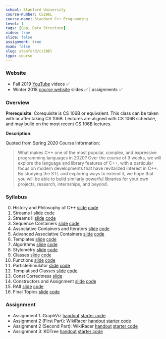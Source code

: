```yaml
---
school: Stanford University
course-number: CS106L
course-name: Standard C++ Programming
level: 1
tags: [Cpp, Data Structure]
video: true
slide: false
assignment: true
exam: false
slug: stanford/cs106l
type: course
---
```



### Website

- Fall 2019 [YouTube](https://www.youtube.com/playlist?list=PLCgD3ws8aVdolCexlz8f3U-RROA0s5jWA) videos ✅
- Winter 2018 [course website](https://web.stanford.edu/class/archive/cs/cs106l/cs106l.1184/index.html) slides ✅ | assignments ✅

### Overview

**Prerequisite**: Corequisite is <Link to="stanford/cs106b">CS 106B</Link> or equivalent. This class can be taken with or after taking CS 106B. Lectures are aligned with CS 106B schedule, and may build on the most recent CS 106B lectures.

**Description**:

Quoted from Spring 2020 Course Information:

> What makes C++ one of the most popular, complex, and expressive programming languages in 2020? Over the course of 9 weeks, we will explore the language and library features of C++, with a particular focus on modern developments that have revitalized interest in C++. By studying the STL and exploring ways to extend it, we hope that you will be able to build similarly powerful libraries for your own projects, research, internships, and beyond.

### Syllabus

0. History and Philosophy of C++ [slide](https://web.stanford.edu/class/archive/cs/cs106l/cs106l.1184/lectures/lecture00/00_Introduction.pdf) [code](https://web.stanford.edu/class/archive/cs/cs106l/cs106l.1184/lectures/lecture00/00_HelloWorld.zip)
1. Streams I [slide](https://web.stanford.edu/class/archive/cs/cs106l/cs106l.1184/lectures/lecture01/01_Streams.pdf) [code](https://web.stanford.edu/class/archive/cs/cs106l/cs106l.1184/lectures/lecture01/01_Streams.zip)
2. Streams II [slide](https://web.stanford.edu/class/archive/cs/cs106l/cs106l.1184/lectures/lecture02/02_Streams_II.pdf) [code](https://web.stanford.edu/class/archive/cs/cs106l/cs106l.1184/lectures/lecture02/02_Streams_II.zip)
3. Sequence Containers [slide](https://web.stanford.edu/class/archive/cs/cs106l/cs106l.1184/lectures/lecture03/03_Sequence_Containers.pdf) [code](https://web.stanford.edu/class/archive/cs/cs106l/cs106l.1184/lectures/lecture03/03_Sequence_Containers.zip)
4. Associative Containers and Iterators [slide](https://web.stanford.edu/class/archive/cs/cs106l/cs106l.1184/lectures/lecture04/04_Associative_Containers.pdf) [code](https://web.stanford.edu/class/archive/cs/cs106l/cs106l.1184/lectures/lecture04/04_Associative_Containers.zip)
5. Advanced Associative Containers [slide](https://web.stanford.edu/class/archive/cs/cs106l/cs106l.1184/lectures/lecture05/05_Adv_Assoc_Containers.pdf) [code](https://web.stanford.edu/class/archive/cs/cs106l/cs106l.1184/lectures/lecture05/05_Adv_Assoc_Containers.zip)
6. Templates [slide](https://web.stanford.edu/class/archive/cs/cs106l/cs106l.1184/lectures/lecture06/06_Templates_and_Iterators.pdf) [code](https://web.stanford.edu/class/archive/cs/cs106l/cs106l.1184/lectures/lecture06/06_Templates_and_Iterators.zip)
7. Algorithms [slide](https://web.stanford.edu/class/archive/cs/cs106l/cs106l.1184/lectures/lecture07/07_Algorithms.pdf) [code](https://web.stanford.edu/class/archive/cs/cs106l/cs106l.1184/lectures/lecture07/07_Algorithms.zip)
8. Stylometry [slide](https://web.stanford.edu/class/archive/cs/cs106l/cs106l.1184/lectures/lecture08/08_Stylometry.pdf) [code](https://web.stanford.edu/class/archive/cs/cs106l/cs106l.1184/lectures/lecture08/08_Stylometry.zip)
9. Classes [slide](https://web.stanford.edu/class/archive/cs/cs106l/cs106l.1184/lectures/lecture09/09_Classes.pdf) [code](https://web.stanford.edu/class/archive/cs/cs106l/cs106l.1184/lectures/lecture09/09_Classes.zip)
10. Functions [slide](https://web.stanford.edu/class/archive/cs/cs106l/cs106l.1184/lectures/lecture10/10_Functions.pdf) [code](https://web.stanford.edu/class/archive/cs/cs106l/cs106l.1184/lectures/lecture10/10_Functions.zip)
11. ParticleSimulator [slide](https://web.stanford.edu/class/archive/cs/cs106l/cs106l.1184/lectures/lecture11/11_ParticleSimulator.pdf) [code](https://web.stanford.edu/class/archive/cs/cs106l/cs106l.1184/lectures/lecture11/11_ParticleSimulator.zip)
12. Templatised Classes [slide](https://web.stanford.edu/class/archive/cs/cs106l/cs106l.1184/lectures/lecture12/12_Templatised_Classes.pdf) [code](https://web.stanford.edu/class/archive/cs/cs106l/cs106l.1184/lectures/lecture12/12_Templatised_Classes.zip)
13. Const Correctness [slide](https://web.stanford.edu/class/archive/cs/cs106l/cs106l.1184/lectures/lecture13/13_Const.pdf)
14. Constructors and Assignment [slide](https://web.stanford.edu/class/archive/cs/cs106l/cs106l.1184/lectures/lecture14/14_Constructors_and_Assignment.pdf) [code](https://web.stanford.edu/class/archive/cs/cs106l/cs106l.1184/lectures/lecture14/14_Constructors_and_Assignment.zip)
15. RAII [slide](https://web.stanford.edu/class/archive/cs/cs106l/cs106l.1184/lectures/lecture15/15_RAII.pdf) [code](https://web.stanford.edu/class/archive/cs/cs106l/cs106l.1184/lectures/lecture15/15_RAII.zip)
16. Final Topics [slide](https://web.stanford.edu/class/archive/cs/cs106l/cs106l.1184/lectures/lecture16/16_Final_Topics.pdf) [code](https://web.stanford.edu/class/archive/cs/cs106l/cs106l.1184/lectures/lecture16/16_Final_Topics.zip)

### Assignment

- Assignment 1: GraphViz [handout](https://web.stanford.edu/class/archive/cs/cs106l/cs106l.1184/handouts/002_assignment_1_graphviz.pdf) [starter code](https://web.stanford.edu/class/archive/cs/cs106l/cs106l.1184/assignments/01_GraphViz.zip)
- Assignment 2 (First Part): WikiRacer [handout](https://web.stanford.edu/class/archive/cs/cs106l/cs106l.1184/handouts/003_assignment_2_wikiracerA.pdf) [starter code](https://web.stanford.edu/class/archive/cs/cs106l/cs106l.1184/assignments/02_WikiRacerLinksA.zip)
- Assignment 2 (Second Part): WikiRacer [handout](https://web.stanford.edu/class/archive/cs/cs106l/cs106l.1184/handouts/004_assignment_2_wikiracerB.pdf) [starter code](https://web.stanford.edu/class/archive/cs/cs106l/cs106l.1184/assignments/02_WikiRacerLinksB.zip)
- Assignment 3: KDTree [handout](https://web.stanford.edu/class/archive/cs/cs106l/cs106l.1184/handouts/005_assignment_3_kdtree.pdf) [starter code](https://web.stanford.edu/class/archive/cs/cs106l/cs106l.1184/assignments/03_KDTree.zip)
